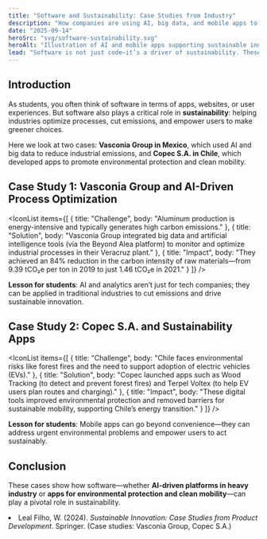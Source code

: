 ```yaml
---
title: "Software and Sustainability: Case Studies from Industry"
description: "How companies are using AI, big data, and mobile apps to reduce carbon emissions, support renewable energy, and promote sustainable mobility."
date: "2025-09-14"
heroSrc: "svg/software-sustainability.svg"
heroAlt: "Illustration of AI and mobile apps supporting sustainable innovation"
lead: "Software is not just code—it’s a driver of sustainability. These case studies from Mexico and Chile show how data platforms and apps can transform industries for a lower-carbon future."
---
```


## Introduction

As students, you often think of software in terms of apps, websites, or user experiences. But software also plays a critical role in **sustainability**: helping industries optimize processes, cut emissions, and empower users to make greener choices.

Here we look at two cases: **Vasconia Group in Mexico**, which used AI and big data to reduce industrial emissions, and **Copec S.A. in Chile**, which developed apps to promote environmental protection and clean mobility.

## Case Study 1: Vasconia Group and AI-Driven Process Optimization

<IconList
    items={[
        { title: "Challenge", body: "Aluminum production is energy-intensive and typically generates high carbon emissions." },
        { title: "Solution", body: "Vasconia Group integrated big data and artificial intelligence tools (via the Beyond Alea platform) to monitor and optimize industrial processes in their Veracruz plant." },
        { title: "Impact", body: "They achieved an 84% reduction in the carbon intensity of raw materials—from 9.39 tCO₂e per ton in 2019 to just 1.46 tCO₂e in 2021." }
    ]}
/>

**Lesson for students**: AI and analytics aren’t just for tech companies; they can be applied in traditional industries to cut emissions and drive sustainable innovation.

## Case Study 2: Copec S.A. and Sustainability Apps

<IconList
    items={[
        { title: "Challenge", body: "Chile faces environmental risks like forest fires and the need to support adoption of electric vehicles (EVs)." },
        { title: "Solution", body: "Copec launched apps such as Wood Tracking (to detect and prevent forest fires) and Terpel Voltex (to help EV users plan routes and charging)." },
        { title: "Impact", body: "These digital tools improved environmental protection and removed barriers for sustainable mobility, supporting Chile’s energy transition." }
    ]}
/>

**Lesson for students**: Mobile apps can go beyond convenience—they can address urgent environmental problems and empower users to act sustainably.


## Conclusion

These cases show how software—whether **AI-driven platforms in heavy industry** or **apps for environmental protection and clean mobility**—can play a pivotal role in sustainability.


<References>
    <li>Leal Filho, W. (2024). <em>Sustainable Innovation: Case Studies from Product Development</em>. Springer. (Case studies: Vasconia Group, Copec S.A.)</li>
</References>
